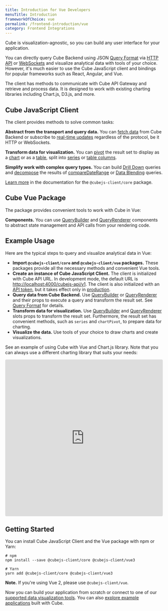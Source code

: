 ```yaml
---
title: Introduction for Vue Developers
menuTitle: Introduction
frameworkOfChoice: vue
permalink: /frontend-introduction/vue
category: Frontend Integrations
---
```


Cube is visualization-agnostic, so you can build any user interface for your
application.

You can directly query Cube Backend using
JSON [Query Format](https://cube.dev/docs/query-format) via [HTTP API](https://cube.dev/docs/rest-api)
or [WebSockets](https://cube.dev/docs/real-time-data-fetch#web-sockets) and
visualize analytical data with tools of your choice. However, it's much easier
to use the Cube JavaScript client and bindings for popular frameworks such as
React, Angular, and Vue.

The client has methods to communicate with Cube API Gateway and retrieve and
process data. It is designed to work with existing charting libraries including
Chart.js, D3.js, and more.

## Cube JavaScript Client

The client provides methods to solve common tasks:

**Abstract from the transport and query data.** You can
[fetch data](https://cube.dev/docs/@cubejs-client-core#load) from Cube Backend
or subscribe to [real-time updates](https://cube.dev/docs/real-time-data-fetch)
regardless of the protocol, be it HTTP or WebSockets.

**Transform data for visualization.** You can
[pivot](https://cube.dev/docs/@cubejs-client-core#pivot) the result set to
display as a [chart](https://cube.dev/docs/@cubejs-client-core#chart-pivot) or
as a [table](https://cube.dev/docs/@cubejs-client-core#table-pivot), split into
[series](https://cube.dev/docs/@cubejs-client-core#series) or
[table columns](https://cube.dev/docs/@cubejs-client-core#table-columns).

**Simplify work with complex query types.** You can build
[Drill Down](https://cube.dev/docs/@cubejs-client-core#drill-down) queries and
[decompose](https://cube.dev/docs/@cubejs-client-core#decompose) the results of
[compareDateRange](https://cube.dev/docs/query-format#time-dimensions-format) or
[Data Blending](https://cube.dev/docs/recipes/data-blending) queries.

[Learn more](https://cube.dev/docs/@cubejs-client-core) in the documentation for
the `@cubejs-client/core` package.

## Cube Vue Package

The package provides convenient tools to work with Cube in Vue:

**Components.** You can use
[QueryBuilder](https://cube.dev/docs/@cubejs-client-vue#query-builder) and
[QueryRenderer](https://cube.dev/docs/@cubejs-client-vue#query-renderer)
components to abstract state management and API calls from your rendering code.

## Example Usage

Here are the typical steps to query and visualize analytical data in Vue:

- **Import `@cubejs-client/core` and `@cubejs-client/vue` packages.** These
  packages provide all the necessary methods and convenient Vue tools.
- **Create an instance of Cube JavaScript Client.** The client is initialized
  with Cube API URL. In development mode, the default URL is
  [http://localhost:4000/cubejs-api/v1](http://localhost:4000/cubejs-api/v1).
  The client is also initialized with an
  [API token](https://cube.dev/docs/security), but it takes effect only in
  [production](https://cube.dev/docs/deployment/production-checklist).
- **Query data from Cube Backend.** Use
  [QueryBuilder](https://cube.dev/docs/@cubejs-client-vue#query-builder) or
  [QueryRenderer](https://cube.dev/docs/@cubejs-client-vue#query-renderer) and
  their props to execute a query and transform the result set. See
  [Query Format](https://cube.dev/docs/query-format) for details.
- **Transform data for visualization.** Use
  [QueryBuilder](https://cube.dev/docs/@cubejs-client-vue#query-builder) and
  [QueryRenderer](https://cube.dev/docs/@cubejs-client-vue#query-renderer) slots
  props to transform the result set. Furthermore, the result set has convenient
  methods, such as `series` and `chartPivot`, to prepare data for charting.
- **Visualize the data.** Use tools of your choice to draw charts and create
  visualizations.

See an example of using Cube with Vue and Chart.js library. Note that you can
always use a different charting library that suits your needs:

<iframe
  src="https://codesandbox.io/embed/cube-js-vue-client-7m0wq?fontsize=14&hidenavigation=1&theme=dark"
  style="width:100%; height:500px; border:0; border-radius: 4px; overflow:hidden;"
  sandbox="allow-modals allow-forms allow-popups allow-scripts allow-same-origin"
></iframe>

## Getting Started

You can install Cube JavaScript Client and the Vue package with npm or Yarn:

```bash{outputLines: 1,3-4}
# npm
npm install --save @cubejs-client/core @cubejs-client/vue3

# Yarn
yarn add @cubejs-client/core @cubejs-client/vue3
```

**Note.** If you're using Vue 2, please use `@cubejs-client/vue`.

Now you can build your application from scratch or connect to one of our
[supported data visualization tools](/config/downstream). You can also
[explore example applications](https://cube.dev/docs/examples) built with Cube.
